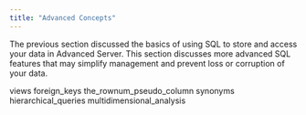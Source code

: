 ```yaml
---
title: "Advanced Concepts"
---
```


<div id="advanced_concepts" class="registered_link"></div>

The previous section discussed the basics of using SQL to store and access your data in Advanced Server. This section discusses more advanced SQL features that may simplify management and prevent loss or corruption of your data.

<div class="toctree" data-maxdepth="3">

views foreign_keys the_rownum_pseudo_column synonyms hierarchical_queries multidimensional_analysis

</div>
